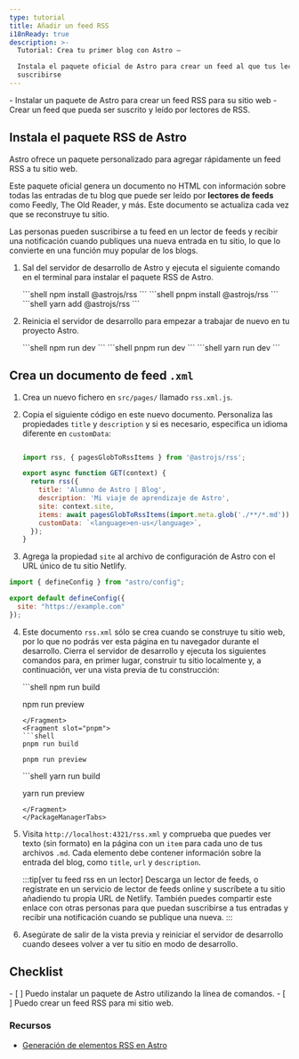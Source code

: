 ```yaml
---
type: tutorial
title: Añadir un feed RSS
i18nReady: true
description: >-
  Tutorial: Crea tu primer blog con Astro —

  Instala el paquete oficial de Astro para crear un feed al que tus lectores puedan
  suscribirse
---
```




<PreCheck>
  - Instalar un paquete de Astro para crear un feed RSS para su sitio web
  - Crear un feed que pueda ser suscrito y leído por lectores de RSS.
</PreCheck>

## Instala el paquete RSS de Astro

Astro ofrece un paquete personalizado para agregar rápidamente un feed RSS a tu sitio web.

Este paquete oficial genera un documento no HTML con información sobre todas las entradas de tu blog que puede ser leído por **lectores de feeds** como Feedly, The Old Reader, y más. Este documento se actualiza cada vez que se reconstruye tu sitio.

Las personas pueden suscribirse a tu feed en un lector de feeds y recibir una notificación cuando publiques una nueva entrada en tu sitio, lo que lo convierte en una función muy popular de los blogs.

1. Sal del servidor de desarrollo de Astro y ejecuta el siguiente comando en el terminal para instalar el paquete RSS de Astro.

    <PackageManagerTabs>
      <Fragment slot="npm">
      ```shell
      npm install @astrojs/rss
      ```
      </Fragment>
      <Fragment slot="pnpm">
      ```shell
      pnpm install @astrojs/rss
      ```
      </Fragment>
      <Fragment slot="yarn">
      ```shell
      yarn add @astrojs/rss
      ```
      </Fragment>
    </PackageManagerTabs>

2. Reinicia el servidor de desarrollo para empezar a trabajar de nuevo en tu proyecto Astro.

    <PackageManagerTabs>
      <Fragment slot="npm">
      ```shell
      npm run dev
      ```
      </Fragment>
      <Fragment slot="pnpm">
      ```shell
      pnpm run dev
      ```
      </Fragment>
      <Fragment slot="yarn">
      ```shell
      yarn run dev
      ```
      </Fragment>
    </PackageManagerTabs>

## Crea un documento de feed `.xml`

1. Crea un nuevo fichero en `src/pages/` llamado `rss.xml.js`.

2. Copia el siguiente código en este nuevo documento. Personaliza las propiedades `title` y `description` y si es necesario, especifica un idioma diferente en `customData`:

    ```js title="src/pages/rss.xml.js"

    import rss, { pagesGlobToRssItems } from '@astrojs/rss';

    export async function GET(context) {
      return rss({
        title: 'Alumno de Astro | Blog',
        description: 'Mi viaje de aprendizaje de Astro',
        site: context.site,
        items: await pagesGlobToRssItems(import.meta.glob('./**/*.md')),
        customData: `<language>en-us</language>`,
      });
    }
    ```

3. Agrega la propiedad  `site` al archivo de configuración de Astro con el URL único de tu sitio Netlify. 

```js title="astro.config.mjs" ins={4}
import { defineConfig } from "astro/config";

export default defineConfig({
  site: "https://example.com"
});
```
4. Este documento `rss.xml` sólo se crea cuando se construye tu sitio web, por lo que no podrás ver esta página en tu navegador durante el desarrollo. Cierra el servidor de desarrollo y ejecuta los siguientes comandos para, en primer lugar, construir tu sitio localmente y, a continuación, ver una vista previa de tu construcción:

    <PackageManagerTabs>
      <Fragment slot="npm">
      ```shell
      npm run build

      npm run preview
      ```
      </Fragment>
      <Fragment slot="pnpm">
      ```shell
      pnpm run build

      pnpm run preview
      ```
      </Fragment>
      <Fragment slot="yarn">
      ```shell
      yarn run build

      yarn run preview
      ```
      </Fragment>
    </PackageManagerTabs>

5. Visita `http://localhost:4321/rss.xml` y comprueba que puedes ver texto (sin formato) en la página con un `item` para cada uno de tus archivos `.md`. Cada elemento debe contener información sobre la entrada del blog, como `title`, `url` y `description`.

    :::tip[ver tu feed rss en un lector]
    Descarga un lector de feeds, o regístrate en un servicio de lector de feeds online y suscríbete a tu sitio añadiendo tu propia URL de Netlify. También puedes compartir este enlace con otras personas para que puedan suscribirse a tus entradas y recibir una notificación cuando se publique una nueva.
    :::

6. Asegúrate de salir de la vista previa y reiniciar el servidor de desarrollo cuando desees volver a ver tu sitio en modo de desarrollo.



<Box icon="check-list">

## Checklist

<Checklist>
- [ ] Puedo instalar un paquete de Astro utilizando la línea de comandos.
- [ ] Puedo crear un feed RSS para mi sitio web.
</Checklist>
</Box>

### Recursos

- [Generación de elementos RSS en Astro](/es/guides/rss/#usando-glob-imports)
